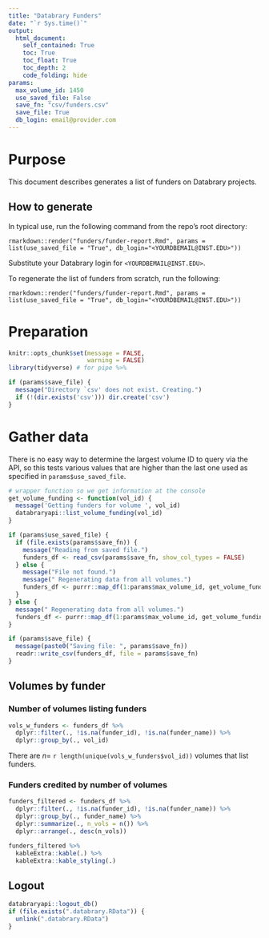 ```yaml
---
title: "Databrary Funders"
date: "`r Sys.time()`"
output: 
  html_document:
    self_contained: True
    toc: True
    toc_float: True
    toc_depth: 2
    code_folding: hide
params:
  max_volume_id: 1450
  use_saved_file: False
  save_fn: "csv/funders.csv"
  save_file: True
  db_login: email@provider.com
---
```


# Purpose

This document describes generates a list of funders on Databrary projects.

## How to generate

In typical use, run the following command from the repo's root directory:

```
rmarkdown::render("funders/funder-report.Rmd", params = list(use_saved_file = "True", db_login="<YOURDBEMAIL@INST.EDU>"))
```

Substitute your Databrary login for `<YOURDBEMAIL@INST.EDU>`.

To regenerate the list of funders from scratch, run the following:

```
rmarkdown::render("funders/funder-report.Rmd", params = list(use_saved_file = "True", db_login="<YOURDBEMAIL@INST.EDU>"))
```

# Preparation

```r
knitr::opts_chunk$set(message = FALSE, 
                      warning = FALSE)
library(tidyverse) # for pipe %>%
```

```r
if (params$save_file) {
  message("Directory `csv' does not exist. Creating.")
  if (!(dir.exists('csv'))) dir.create('csv')
}
```

# Gather data

There is no easy way to determine the largest volume ID to query via the API, so this tests various values that are higher than the last one used as specified in `params$use_saved_file`.

```r
# wrapper function so we get information at the console
get_volume_funding <- function(vol_id) {
  message('Getting funders for volume ', vol_id)
  databraryapi::list_volume_funding(vol_id)
}
```

```r
if (params$use_saved_file) {
  if (file.exists(params$save_fn)) {
    message("Reading from saved file.")
    funders_df <- read_csv(params$save_fn, show_col_types = FALSE)
  } else {
    message("File not found.")
    message(" Regenerating data from all volumes.")
    funders_df <- purrr::map_df(1:params$max_volume_id, get_volume_funding)
  }
} else {
  message(" Regenerating data from all volumes.")
  funders_df <- purrr::map_df(1:params$max_volume_id, get_volume_funding)
}
```

```r
if (params$save_file) {
  message(paste0("Saving file: ", params$save_fn))
  readr::write_csv(funders_df, file = params$save_fn)
}
```

## Volumes by funder

### Number of volumes listing funders

```r
vols_w_funders <- funders_df %>%
  dplyr::filter(., !is.na(funder_id), !is.na(funder_name)) %>%
  dplyr::group_by(., vol_id)
```

There are $n=$ `r length(unique(vols_w_funders$vol_id))` volumes that list funders.

### Funders credited by number of volumes

```r
funders_filtered <- funders_df %>%
  dplyr::filter(., !is.na(funder_id), !is.na(funder_name)) %>%
  dplyr::group_by(., funder_name) %>%
  dplyr::summarize(., n_vols = n()) %>%
  dplyr::arrange(., desc(n_vols))

funders_filtered %>%
  kableExtra::kable(.) %>%
  kableExtra::kable_styling(.)
```

## Logout

```r
databraryapi::logout_db()
if (file.exists(".databrary.RData")) {
  unlink(".databrary.RData")
}
```